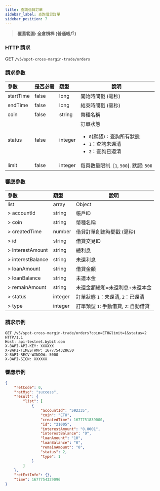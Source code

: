 ```yaml
---
title: 查詢借貸訂單
sidebar_label: 查詢借貸訂單
sidebar_position: 7
---
```

> **覆蓋範圍: 全倉槓桿 (普通帳戶)**

### HTTP 請求
GET `/v5/spot-cross-margin-trade/orders`

### 請求參數
| 參數 |是否必需| 類型 | 說明|
|:----- |:-------|:-----|------ |
|startTime|false|long|開始時間戳 (毫秒)|
|endTime|false|long|結束時間戳 (毫秒)|
|coin|false|string|幣種名稱|
|status|false|integer |訂單狀態 <ul><li>`0`(默認)：查詢所有狀態</li><li>`1`：查詢未還清</li><li>`2`：查詢已還清</li></ul>|
|limit|false|integer |每頁數量限制. [`1`, `500`]. 默認: `500`|

### 響應參數
| 參數 | 類型 | 說明|
|:----- |:-----|----- |
|list|array|Object|
|> accountId|string|帳戶ID|
|> coin|string|幣種名稱|
|> createdTime|number |借貸訂單創建時間戳 (毫秒)|
|> id|string |借貸交易ID|
|> interestAmount|string|總利息|
|> interestBalance|string|未還利息|
|> loanAmount|string|借貸金額|
|> loanBalance|string|未還本金 |
|> remainAmount|string|未還金額總和=未還利息+未還本金 |
|> status|integer|訂單狀態 `1`：未還清, `2`：已還清|
|> type|integer|訂單類型 `1`: 手動借貸, `2`: 自動借貸 |

### 請求示例

```http
GET /v5/spot-cross-margin-trade/orders?coin=ETH&limit=1&status=2 HTTP/1.1
Host: api-testnet.bybit.com
X-BAPI-API-KEY: XXXXXX
X-BAPI-TIMESTAMP: 1677754328650
X-BAPI-RECV-WINDOW: 5000
X-BAPI-SIGN: XXXXXX
```

### 響應示例

```json
{
    "retCode": 0,
    "retMsg": "success",
    "result": {
        "list": [
            {
                "accountId": "592335",
                "coin": "ETH",
                "createdTime": 1677751839000,
                "id": "21005",
                "interestAmount": "0.0001",
                "interestBalance": "0",
                "loanAmount": "10",
                "loanBalance": "0",
                "remainAmount": "0",
                "status": 2,
                "type": 1
            }
        ]
    },
    "retExtInfo": {},
    "time": 1677754329096
}
```
